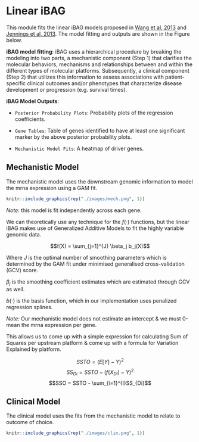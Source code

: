 # Linear iBAG


This module fits the linear iBAG models proposed in  [Wang et al, 2013](https://pubmed.ncbi.nlm.nih.gov/23142963/) and [Jennings et al, 2013](https://pubmed.ncbi.nlm.nih.gov/23142963/). The model fitting  and outputs are shown in the Figure below. 


**iBAG model fitting**: iBAG uses a hierarchical procedure by breaking the modeling into two parts, a mechanistic component (Step 1) that clarifies the molecular behaviors, mechanisms and relationships between and within the different types of molecular platforms. Subsequently, a clinical component (Step 2) that utilizes this information to assess associations with patient-specific clinical outcomes and/or phenotypes  that characterize disease development or progression (e.g. survival times).


**iBAG Model Outputs**: 

 - `Posterior Probability Plots`: Probability plots of the regression coefficients.

 - `Gene Tables`: Table of genes identified to have at least one significant marker by the above posterior probability plots.

 - `Mechanistic Model Fits`: A heatmap of driver genes.

## Mechanistic Model

The mechanistic model uses the downstream genomic information to model the mrna expression using a GAM fit.

```r
knitr::include_graphics(rep("./images/mech.png", 1))
```

*Note:* this model is fit independently across each gene. 

We can theoretically use any technique for the $f(\cdot)$ functions, but the linear iBAG makes use of Generalized Additive Models to fit the highly variable genomic data. 

$$f(X) = \sum_{j=1}^{J} \beta_j b_j(X)$$

Where $J$ is the optimal number of smoothing parameters which is determined by the GAM fit under minimised generalised cross-validation (GCV) score.

$\beta_j$ is the smoothing coefficient estimates which are estimated through GCV as well.

$b(\cdot)$ is the basis function, which in our implementation uses penalized regression splines. 

*Note:* Our mechanistic model does not estimate an intercept & we must 0-mean the mrna expression per gene.

This allows us to come up with a simple expression for calculating Sum of Squares per upstream platform & come up with a formula for Variation Explained by platform. 

$$SSTO = (E[Y]-Y)^2$$
$$SS_{Di} = SSTO - (f(X_{Di})-Y)^2$$
$$SSO = SSTO - \sum_{i=1}^{I}SS_{Di}$$

## Clinical Model

The clinical model uses the fits from the mechanistic model to relate to outcome of choice.

```r
knitr::include_graphics(rep("./images/clin.png", 1))
```

